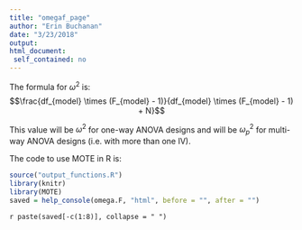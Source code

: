 ```yaml
---
title: "omegaf_page"
author: "Erin Buchanan"
date: "3/23/2018"
output: 
html_document:
 self_contained: no
---
```


The formula for $\omega^2$ is: $$\frac{df_{model} \times (F_{model} - 1)}{df_{model} \times (F_{model} - 1) + N}$$

This value will be $\omega^2$ for one-way ANOVA designs and will be $\omega_p^2$ for multi-way ANOVA designs (i.e. with more than one IV). 

The code to use MOTE in R is: 
 
```r
source("output_functions.R")
library(knitr)
library(MOTE)
saved = help_console(omega.F, "html", before = "", after = "")
```
 
`r paste(saved[-c(1:8)], collapse = " ")`